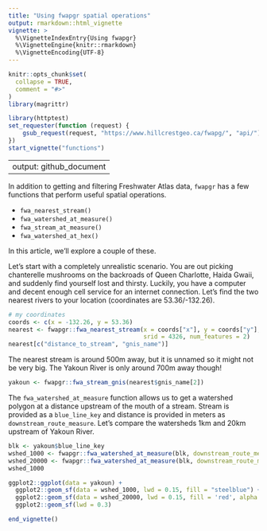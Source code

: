 ```yaml
---
title: "Using fwapgr spatial operations"
output: rmarkdown::html_vignette
vignette: >
  %\VignetteIndexEntry{Using fwapgr}
  %\VignetteEngine{knitr::rmarkdown}
  %\VignetteEncoding{UTF-8}
---
```


```r
knitr::opts_chunk$set(
  collapse = TRUE,
  comment = "#>"
)
library(magrittr)
```

```r
library(httptest)
set_requester(function (request) {
    gsub_request(request, "https://www.hillcrestgeo.ca/fwapg/", "api/")
})
start_vignette("functions")
```
---
output: github_document
---

In addition to getting and filtering Freshwater Atlas data, `fwapgr` has a few functions that perform useful spatial operations. 

* `fwa_nearest_stream()`
* `fwa_watershed_at_measure()`
* `fwa_stream_at_measure()`
* `fwa_watershed_at_hex()`

In this article, we'll explore a couple of these. 

Let's start with a completely unrealistic scenario. You are out picking chanterelle mushrooms on the backroads of Queen Charlotte, Haida Gwaii, and suddenly find yourself lost and thirsty. Luckily, you have a computer and decent enough cell service for an internet connection. Let's find the two nearest rivers to your location (coordinates are 53.36/-132.26).
```r
# my coordinates
coords <- c(x = -132.26, y = 53.36)
nearest <- fwapgr::fwa_nearest_stream(x = coords["x"], y = coords["y"], 
                                      srid = 4326, num_features = 2)
nearest[c("distance_to_stream", "gnis_name")]
```
The nearest stream is around 500m away, but it is unnamed so it might not be very big. The Yakoun River is only around 700m away though!

```r
yakoun <- fwapgr::fwa_stream_gnis(nearest$gnis_name[2])
```


The `fwa_watershed_at_measure` function allows us to get a watershed polygon at a distance upstream of the mouth of a stream. Stream is provided as a `blue_line_key` and distance is provided in meters as `downstream_route_measure`. Let's compare the watersheds 1km and 20km upstream of Yakoun River.

```r
blk <- yakoun$blue_line_key
wshed_1000 <- fwapgr::fwa_watershed_at_measure(blk, downstream_route_measure = 1000)
wshed_20000 <- fwapgr::fwa_watershed_at_measure(blk, downstream_route_measure = 20000)
wshed_1000
```

```r
ggplot2::ggplot(data = yakoun) +
  ggplot2::geom_sf(data = wshed_1000, lwd = 0.15, fill = "steelblue") +
  ggplot2::geom_sf(data = wshed_20000, lwd = 0.15, fill = 'red', alpha = 0.5) +
  ggplot2::geom_sf(lwd = 0.3) 
```
```r
end_vignette()
```
